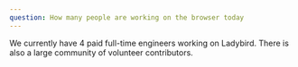 ```yaml
---
question: How many people are working on the browser today
---
```


We currently have 4 paid full-time engineers working on Ladybird. There is also
a large community of volunteer contributors.

